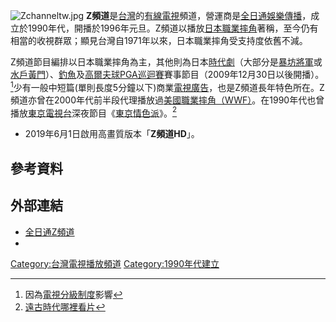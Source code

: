 {{頻道資訊
| 頻道名稱         = 全日通Z頻道
| 頻道圖片檔案     = Zchannellogo.jpg
| 頻道圖片尺寸     = 
| 頻道圖片名稱     = 
| 所屬國家         = 
| 所屬國家或地區   = {{ROC-TW}}
| 總部所在         = {{TWN}}[[台北市|台北市]][[八德路_(台北市)|八德路四段]]135號7樓之1
| 播放地區         = {{TWN}}
| 成立日期         =
| 試播日期         =
| 開播日期         = 1996年1月1日<br/>（{{age in years and days|1996|1|1|age=no}}）
| 停播日期         =
| 頻道語言         = [[日語|日語]]
| 頻道呼號         = 
| 頻道類別         = 
| 視頻格式         = [[1080i|1080i]] [[16:9|16:9]]（HD）
| 收視率           = 
| 收視率調查時間   = 
| 收視率資料來源   = 
| 頻道口號         = 
| 擁有者           = 全日通娛樂傳播股份有限公司
| 持股者           = 
| 前頻道名稱       = 
| 被取代名稱       = 
| 前頻道呼號       = 
| 被取代呼號       = 
| 集團同類頻道     = 
| 重播服務頻道     = 
| 頻道官方網站     = http://www.zchannel.com.tw/
| 備註             = 
| 無線電視供應商01 = 
| 無線電視頻道數01 = 
| 數位電視供應商01 = 
| 數位電視頻道數01 = 
| 衛星電視供應商01 = 
| 衛星電視頻道數01 = 
| 有線電視供應商01 = {{TWN}}[[全國有線電視|全國有線電視]]
| 
| 有線電視供應商02 = {{TWN}}凱擘/台灣大寬頻/大新店有線電視
| 有線電視頻道數02 = 86頻道
| 有線電視供應商03 = {{TWN}}群健有線電視
| 有線電視頻道數03 = 121頻道
| 有線電視供應商04 = {{TWN}}新永安有線電視
| 有線電視頻道數04 = 105頻道
| 數位有線電視頻道數01=
| 寬頻電視供應商01 = 
| 寬頻電視頻道數01 = 
| 衛星廣播供應商01 = 
| 衛星廣播頻道數01 = 
| 線上收看網站01   = 
| 線上收看網址01   = 
}}
{{Infobox Company 
| company_name         = 全日通娛樂傳播股份有限公司
| company_name_en      = 
| company_logo         = 
| company_type         = [[股份有限公司|股份有限公司]]
| company_slogan       = 
| traded_as            = 
| foundation           = 1994年
| location             = {{ROC-TW}}<br>[[台北市|台北市]][[八德路_(台北市)|八德路四段]]135號7樓之1
| area_served          = [[台灣|台灣]]
| local_code_name              = TW
| local_code              = 84758936
| key_people           = [[董事長|董事長]]：徐振瑋 
| industry             = 
| products             = 
| assets               = [[新臺幣|新台幣]]60,000,000元 
| capital              = [[新臺幣|新台幣]]60,000,000元
| revenue              = 
| operating_income     = 
| profit               = 
| market_value         =
| num_employees        = 
| P/E ratio            =
| earnings_per_share   =
| Net_asset_value      =
| accounting_period    = 
| parent               = 
| divisions            = 
| major_shareholder    = 
| subsid               = 
| homepage             = [http://www.zchannel.com.tw/ www.zchannel.com.tw]
| footnotes            = 
| width                = 
}}
[[File:Zchanneltw.jpg|thumb]]
'''Z頻道'''是[[台灣|台灣]]的[[有線電視|有線電視]]頻道，營運商是[[全日通娛樂傳播|全日通娛樂傳播]]，成立於1990年代，開播於1996年元旦。Z頻道以播放[[日本職業摔角|日本職業摔角]]著稱，至今仍有相當的收視群眾；顯見台灣自1971年以來，日本職業摔角受支持度依舊不減。

Z頻道節目編排以日本職業摔角為主，其他則為日本[[時代劇|時代劇]]（大部分是[[暴坊將軍|暴坊將軍]]或[[水戶黃門|水戶黃門]]）、[[釣魚|釣魚]]及[[高爾夫球|高爾夫球]][[PGA巡迴賽|PGA巡迴賽]]賽事節目（2009年12月30日以後開播）。<ref>因為[[電視分級制度|電視分級制度]]影響</ref>少有一般中短篇(單則長度5分鐘以下)商業[[電視廣告|電視廣告]]，也是Z頻道長年特色所在。Z頻道亦曾在2000年代前半段代理播放過[[世界摔角娛樂|美國職業摔角（WWF）]]。在1990年代也曾播放[[東京電視台|東京電視台]]深夜節目《[[東京情色派|東京情色派]]》。<ref>[https://www.ettoday.net/amp/amp_news.php7%3fnews_id=853258 遠古時代哪裡看片]</ref>

* 2019年6月1日啟用高畫質版本「'''Z頻道HD'''」。

==參考資料==
{{reflist}}

== 外部連結 ==
* [http://www.zchannel.com.tw/ 全日通Z頻道] {{Wayback|url=http://www.zchannel.com.tw/ |date=20070710063501 }}
*{{facebook|zchannel.com.tw|Z頻道 娛樂新視界}}

{{台灣電視台}}
{{台灣電視頻道}}
[[Category:台灣電視播放頻道|Category:台灣電視播放頻道]]
[[Category:1990年代建立|Category:1990年代建立]]